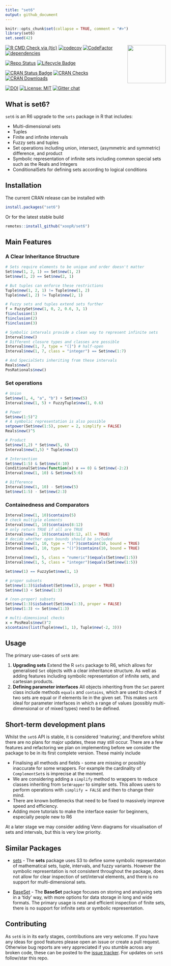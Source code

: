 ```yaml
---
title: "set6"
output: github_document
---
```


```r
knitr::opts_chunk$set(collapse = TRUE, comment = "#>")
library(set6)
set.seed(42)
```

<img src="man/figures/logo.png" align="right" alt="" width="120" />

[![R CMD Check via {tic}](https://github.com/xoopR/set6/workflows/R%20CMD%20Check%20via%20%7Btic%7D/badge.svg?branch=master)](https://github.com/xoopR/set6/actions)
[![codecov](https://codecov.io/gh/xoopR/set6/branch/master/graph/badge.svg)](https://codecov.io/gh/xoopR/set6)
[![CodeFactor](https://www.codefactor.io/repository/github/xoopr/set6/badge)](https://www.codefactor.io/repository/github/xoopr/set6)
[![dependencies](https://tinyverse.netlify.com/badge/set6)](https://CRAN.R-project.org/package=set6)

[![Repo Status](https://www.repostatus.org/badges/latest/active.svg)](https://www.repostatus.org/#active)
[![Lifecycle Badge](https://img.shields.io/badge/lifecycle-stable-brightgreen.svg)](https://img.shields.io/badge/lifecycle-stable-brightgreen)

[![CRAN Status Badge](https://www.r-pkg.org/badges/version-ago/set6)](https://cran.r-project.org/package=set6)
[![CRAN Checks](https://cranchecks.info/badges/summary/set6)](https://cran.r-project.org/web/checks/check_results_set6.html)
[![CRAN Downloads](https://cranlogs.r-pkg.org/badges/grand-total/set6)](https://cran.r-project.org/package=set6)

[![DOI](https://zenodo.org/badge/197164551.svg)](https://zenodo.org/badge/latestdoi/197164551)
[![License: MIT](https://img.shields.io/badge/License-MIT-yellow.svg)](https://opensource.org/licenses/MIT)
[![Gitter chat](https://badges.gitter.im/xoopR/set6.png)](https://gitter.im/xoopR/set6)

## What is set6?

`set6` is an R6 upgrade to the `sets` package in R that includes:

* Multi-dimensional sets
* Tuples
* Finite and infinite intervals
* Fuzzy sets and tuples
* Set operations including union, intersect, (asymmetric and symmetric) difference, and product
* Symbolic representation of infinite sets including common special sets such as the Reals and Integers
* ConditionalSets for defining sets according to logical conditions

## Installation

The current CRAN release can be installed with
```r
install.packages("set6")
```
Or for the latest stable build 

```r
remotes::install_github("xoopR/set6")
```

## Main Features

### A Clear Inheritance Structure

```r
# Sets require elements to be unique and order doesn't matter
Set$new(1, 2, 1) == Set$new(1, 2)
Set$new(1, 2) == Set$new(2, 1)

# But tuples can enforce these restrictions
Tuple$new(1, 2, 1) != Tuple$new(1, 2)
Tuple$new(1, 2) != Tuple$new(2, 1)

# Fuzzy sets and tuples extend sets further
f = FuzzySet$new(1, 0, 2, 0.6, 3, 1)
f$inclusion(1)
f$inclusion(2)
f$inclusion(3)

# Symbolic intervals provide a clean way to represent infinite sets
Interval$new()
# Different closure types and classes are possible
Interval$new(1, 7, type = "(]") # half-open
Interval$new(1, 7, class = "integer") == Set$new(1:7)

# And SpecialSets inheriting from these intervals
Reals$new()
PosRationals$new()
```

### Set operations
```r
# Union
Set$new(1, 4, "a", "b") + Set$new(5)
Interval$new(1, 5) + FuzzyTuple$new(1, 0.6)

# Power
Set$new(1:5)^2
# A symbolic representation is also possible
setpower(Set$new(1:5), power = 2, simplify = FALSE)
Reals$new()^5

# Product
Set$new(1,2) * Set$new(5, 6)
Interval$new(1,5) * Tuple$new(3)

# Intersection
Set$new(1:5) & Set$new(4:10)
ConditionalSet$new(function(x) x == 0) & Set$new(-2:2)
Interval$new(1, 10) & Set$new(5:6)

# Difference
Interval$new(1, 10) - Set$new(5)
Set$new(1:5) - Set$new(2:3)
```

### Containedness and Comparators
```r
Interval$new(1, 10)$contains(5)
# check multiple elements
Interval$new(1, 10)$contains(8:12)
# only return TRUE if all are TRUE
Interval$new(1, 10)$contains(8:12, all = TRUE)
# decide whether open bounds should be included
Interval$new(1, 10, type = "()")$contains(10, bound = TRUE)
Interval$new(1, 10, type = "()")$contains(10, bound = TRUE)

Interval$new(1, 5, class = "numeric")$equals(Set$new(1:5))
Interval$new(1, 5, class = "integer")$equals(Set$new(1:5))

Set$new(1) == FuzzySet$new(1, 1)

# proper subsets
Set$new(1:3)$isSubset(Set$new(1), proper = TRUE)
Set$new(1) < Set$new(1:3)

# (non-proper) subsets
Set$new(1:3)$isSubset(Set$new(1:3), proper = FALSE)
Set$new(1:3) <= Set$new(1:3)

# multi-dimensional checks
x = PosReals$new()^2
x$contains(list(Tuple$new(1, 1), Tuple$new(-2, 3)))
```

## Usage

The primary use-cases of `set6` are:

1. **Upgrading sets** Extend the R `sets` package to R6, which allows for generalised `Set` objects with a clear inheritance structure. As well as adding features including symbolic representation of infinite sets, and cartesian products.
2. **Defining parameter interfaces** All objects inheriting from the `Set` parent class include methods `equals` and `contains`, which are used to check if two sets are equal or if elements lie in the given set. This makes `set6` ideal for parameter interfaces in which a range of values (possibly multi-dimensional or of mixed types) need to be defined.

## Short-term development plans

Whilst the `set6` API is stable, it is considered 'maturing', and therefore whilst there are no plans for major updates, these may still occur. There are a few features and refactoring we plan on implementing before we consider the package to be in its first complete version. These mainly include

* Finalising all methods and fields - some are missing or possibly inaccurate for some wrappers. For example the cardinality of `ComplementSet`s is imprecise at the moment.
* We are considering adding a `simplify` method to wrappers to reduce classes inheriting from `SetWrapper` to simpler sets. This allows users to perform operations with `simplify = FALSE` and then to change their mind.
* There are known bottlenecks that need to be fixed to massively improve speed and efficiency.
* Adding more tutorials to make the interface easier for beginners, especially people new to R6

At a later stage we may consider adding Venn diagrams for visualisation of sets and intervals, but this is very low priority.

## Similar Packages

* [sets](https://CRAN.R-project.org/package=sets) - The **sets** package uses S3 to define some symbolic representaton of mathematical sets,
tuple, intervals, and fuzzy variants. However the symbolic representation is not consistent throughout
the package, does not allow for clear inspection of set/interval elements, and there is no support for
multi-dimensional sets.

* [BaseSet](https://github.com/ropensci/BaseSet) - The **BaseSet** package focuses on storing and analysing
sets in a 'tidy' way, with more options for data storage in long and wide formats. The primary usage is
neat and efficient inspection of finite sets, there is no support for infinite sets or symbolic
representation.

## Contributing

As `set6` is in its early stages, contributions are very welcome. If you have any ideas for good features please open an issue or create a pull request. Otherwise bug reports are very appreciated if you stumble across any broken code, these can be posted to the [issue tracker](https://github.com/xoopR/set6/issues). For updates on `set6` follow/star this repo.
